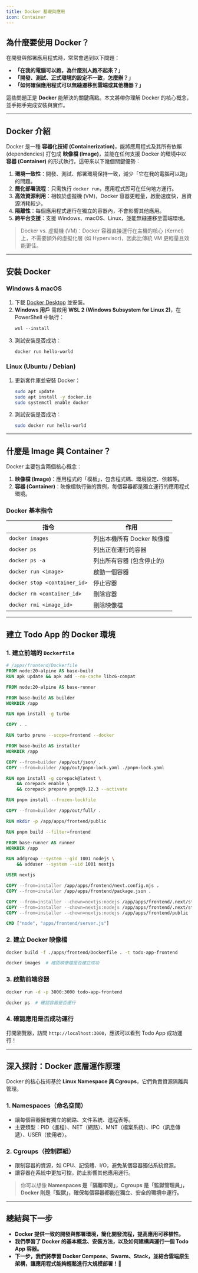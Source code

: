 ```yaml
---
title: Docker 基礎與應用
icon: Container
---
```


## 為什麼要使用 Docker？

在開發與部署應用程式時，常常會遇到以下問題：

- **「在我的電腦可以跑，為什麼別人跑不起來？」**
- **「開發、測試、正式環境的設定不一致，怎麼辦？」**
- **「如何確保應用程式可以無縫遷移到雲端或其他機器？」**

這些問題正是 **Docker** 能解決的關鍵痛點。本文將帶你理解 Docker 的核心概念，並手把手完成安裝與實作。

---

## Docker 介紹

Docker 是一種 **容器化技術 (Containerization)**，能將應用程式及其所有依賴 (dependencies) 打包成 **映像檔 (Image)**，並能在任何支援 Docker 的環境中以 **容器 (Container)** 的形式執行。這帶來以下幾個關鍵優勢：

1. **環境一致性**：開發、測試、部署環境保持一致，減少「它在我的電腦可以跑」的問題。
2. **簡化部署流程**：只需執行 `docker run`，應用程式即可在任何地方運行。
3. **高效資源利用**：相較於虛擬機 (VM)，Docker 容器更輕量，啟動速度快，且資源消耗較少。
4. **隔離性**：每個應用程式運行在獨立的容器內，不會影響其他應用。
5. **跨平台支援**：支援 Windows、macOS、Linux，並能無縫遷移至雲端環境。

> Docker vs. 虛擬機 (VM)：Docker 容器直接運行在主機的核心 (Kernel) 上，不需要額外的虛擬化層 (如 Hypervisor)，因此比傳統 VM 更輕量且效能更佳。

---

## 安裝 Docker

### Windows & macOS

1. 下載 [Docker Desktop](https://www.docker.com/products/docker-desktop) 並安裝。
2. **Windows 用戶** 需啟用 **WSL 2 (Windows Subsystem for Linux 2)**，在 PowerShell 中執行：
   ```powershell
   wsl --install
   ```
3. 測試安裝是否成功：
   ```bash
   docker run hello-world
   ```

### Linux (Ubuntu / Debian)

1. 更新套件庫並安裝 Docker：
   ```bash
   sudo apt update
   sudo apt install -y docker.io
   sudo systemctl enable docker
   ```
2. 測試安裝是否成功：
   ```bash
   sudo docker run hello-world
   ```

---

## 什麼是 Image 與 Container？

Docker 主要包含兩個核心概念：

1. **映像檔 (Image)**：應用程式的「模板」，包含程式碼、環境設定、依賴等。
2. **容器 (Container)**：映像檔執行後的實例，每個容器都是獨立運行的應用程式環境。

### Docker 基本指令

| 指令                         | 作用                       |
| ---------------------------- | -------------------------- |
| `docker images`              | 列出本機所有 Docker 映像檔 |
| `docker ps`                  | 列出正在運行的容器         |
| `docker ps -a`               | 列出所有容器 (包含停止的)  |
| `docker run <image>`         | 啟動一個容器               |
| `docker stop <container_id>` | 停止容器                   |
| `docker rm <container_id>`   | 刪除容器                   |
| `docker rmi <image_id>`      | 刪除映像檔                 |

---

## 建立 Todo App 的 Docker 環境

### 1. 建立前端的 `Dockerfile`

```dockerfile
# /apps/frontend/Dockerfile
FROM node:20-alpine AS base-build
RUN apk update && apk add --no-cache libc6-compat

FROM node:20-alpine AS base-runner

FROM base-build AS builder
WORKDIR /app

RUN npm install -g turbo

COPY . .

RUN turbo prune --scope=frontend --docker

FROM base-build AS installer
WORKDIR /app

COPY --from=builder /app/out/json/ .
COPY --from=builder /app/out/pnpm-lock.yaml ./pnpm-lock.yaml

RUN npm install -g corepack@latest \
    && corepack enable \
    && corepack prepare pnpm@9.12.3 --activate

RUN pnpm install --frozen-lockfile

COPY --from=builder /app/out/full/ .

RUN mkdir -p /app/apps/frontend/public

RUN pnpm build --filter=frontend

FROM base-runner AS runner
WORKDIR /app

RUN addgroup --system --gid 1001 nodejs \
    && adduser --system --uid 1001 nextjs

USER nextjs

COPY --from=installer /app/apps/frontend/next.config.mjs .
COPY --from=installer /app/apps/frontend/package.json .

COPY --from=installer --chown=nextjs:nodejs /app/apps/frontend/.next/standalone ./
COPY --from=installer --chown=nextjs:nodejs /app/apps/frontend/.next/static ./apps/frontend/.next/static
COPY --from=installer --chown=nextjs:nodejs /app/apps/frontend/public ./apps/frontend/public

CMD ["node", "apps/frontend/server.js"]
```

### 2. 建立 Docker 映像檔

```bash
docker build -f ./apps/frontend/Dockerfile . -t todo-app-frontend

docker images  # 確認映像檔是否建立成功
```

### 3. 啟動前端容器

```bash
docker run -d -p 3000:3000 todo-app-frontend

docker ps  # 確認容器是否運行
```

### 4. 確認應用是否成功運行

打開瀏覽器，訪問 `http://localhost:3000`，應該可以看到 Todo App 成功運行！

---

## 深入探討：Docker 底層運作原理

Docker 的核心技術基於 **Linux Namespace 與 Cgroups**，它們負責資源隔離與管理。

### **1. Namespaces（命名空間）**

- 讓每個容器擁有獨立的網路、文件系統、進程表等。
- 主要類型：PID（進程）、NET（網路）、MNT（檔案系統）、IPC（訊息傳遞）、USER（使用者）。

### **2. Cgroups（控制群組）**

- 限制容器的資源，如 CPU、記憶體、I/O，避免某個容器獨佔系統資源。
- 讓容器在系統中更加可控，防止影響其他應用運行。

> 你可以想像 **Namespaces 是「隔離牢房」，Cgroups 是「監獄管理員」，Docker 則是「監獄」，確保每個容器都能在獨立、安全的環境中運行。**

---

## 總結與下一步

- **Docker 提供一致的開發與部署環境，簡化開發流程，提高應用可移植性。**
- **我們學習了 Docker 的基本概念、安裝方法，以及如何建構與運行一個 Todo App 容器。**
- **下一步，我們將學習 Docker Compose、Swarm、Stack，並結合雲端原生架構，讓應用程式能夠輕鬆進行大規模部署！🚀**

